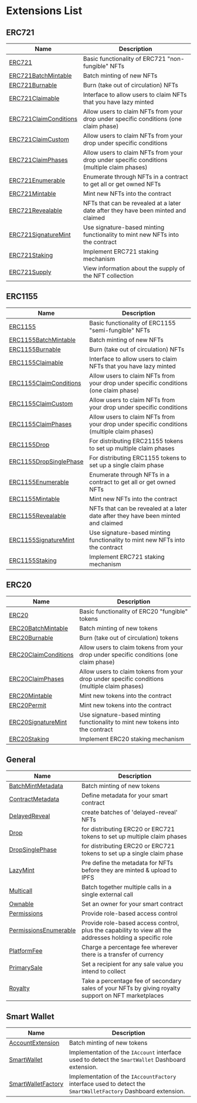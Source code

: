 # Extensions List

## ERC721

| Name                                                                | Description                                                                                |
| ------------------------------------------------------------------- | ------------------------------------------------------------------------------------------ |
| [ERC721](/solidity/extensions/erc721)                               | Basic functionality of ERC721 "non-fungible" NFTs                                          |
| [ERC721BatchMintable](/solidity/extensions/erc721batchmintable)     | Batch minting of new NFTs                                                                  |
| [ERC721Burnable](/solidity/extensions/erc721burnable)               | Burn (take out of circulation) NFTs                                                        |
| [ERC721Claimable](/solidity/extensions/erc721claimable)             | Interface to allow users to claim NFTs that you have lazy minted                           |
| [ERC721ClaimConditions](/solidity/extensions/erc721claimconditions) | Allow users to claim NFTs from your drop under specific conditions (one claim phase)       |
| [ERC721ClaimCustom](/solidity/extensions/erc721claimcustom)         | Allow users to claim NFTs from your drop under specific conditions                         |
| [ERC721ClaimPhases](/solidity/extensions/erc721claimphases)         | Allow users to claim NFTs from your drop under specific conditions (multiple claim phases) |
| [ERC721Enumerable](/solidity/extensions/erc721enumerable)           | Enumerate through NFTs in a contract to get all or get owned NFTs                          |
| [ERC721Mintable](/solidity/extensions/erc721mintable)               | Mint new NFTs into the contract                                                            |
| [ERC721Revealable](/solidity/extensions/erc721revealable)           | NFTs that can be revealed at a later date after they have been minted and claimed          |
| [ERC721SignatureMint](/solidity/extensions/erc721signaturemint)     | Use signature-based minting functionality to mint new NFTs into the contract               |
| [ERC721Staking](/solidity/extensions/erc721staking)                 | Implement ERC721 staking mechanism                                                         |
| [ERC721Supply](/solidity/extensions/erc721supply)                   | View information about the supply of the NFT collection                                    |

## ERC1155

| Name                                                                  | Description                                                                                |
| --------------------------------------------------------------------- | ------------------------------------------------------------------------------------------ |
| [ERC1155](/solidity/extensions/erc1155)                               | Basic functionality of ERC1155 "semi-fungible" NFTs                                        |
| [ERC1155BatchMintable](/solidity/extensions/erc1155batchmintable)     | Batch minting of new NFTs                                                                  |
| [ERC1155Burnable](/solidity/extensions/erc1155burnable)               | Burn (take out of circulation) NFTs                                                        |
| [ERC1155Claimable](/solidity/extensions/erc1155claimable)             | Interface to allow users to claim NFTs that you have lazy minted                           |
| [ERC1155ClaimConditions](/solidity/extensions/erc1155claimconditions) | Allow users to claim NFTs from your drop under specific conditions (one claim phase)       |
| [ERC1155ClaimCustom](/solidity/extensions/erc1155claimcustom)         | Allow users to claim NFTs from your drop under specific conditions                         |
| [ERC1155ClaimPhases](/solidity/extensions/erc1155claimphases)         | Allow users to claim NFTs from your drop under specific conditions (multiple claim phases) |
| [ERC1155Drop](/solidity/extensions/erc1155drop)                       | For distributing ERC21155 tokens to set up multiple claim phases                           |
| [ERC1155DropSinglePhase](/solidity/extensions/erc1155dropsinglephase) | For distributing ERC1155 tokens to set up a single claim phase                             |
| [ERC1155Enumerable](/solidity/extensions/erc1155enumerable)           | Enumerate through NFTs in a contract to get all or get owned NFTs                          |
| [ERC1155Mintable](/solidity/extensions/erc1155mintable)               | Mint new NFTs into the contract                                                            |
| [ERC1155Revealable](/solidity/extensions/erc1155revealable)           | NFTs that can be revealed at a later date after they have been minted and claimed          |
| [ERC1155SignatureMint](/solidity/extensions/erc1155signaturemint)     | Use signature-based minting functionality to mint new NFTs into the contract               |
| [ERC1155Staking](/solidity/extensions/erc1155staking)                 | Implement ERC721 staking mechanism                                                         |

## ERC20

| Name                                                              | Description                                                                                  |
| ----------------------------------------------------------------- | -------------------------------------------------------------------------------------------- |
| [ERC20](/solidity/extensions/erc20)                               | Basic functionality of ERC20 "fungible" tokens                                               |
| [ERC20BatchMintable](/solidity/extensions/erc20batchmintable)     | Batch minting of new tokens                                                                  |
| [ERC20Burnable](/solidity/extensions/erc20burnable)               | Burn (take out of circulation) tokens                                                        |
| [ERC20ClaimConditions](/solidity/extensions/erc20claimconditions) | Allow users to claim tokens from your drop under specific conditions (one claim phase)       |
| [ERC20ClaimPhases](/solidity/extensions/erc20claimphases)         | Allow users to claim tokens from your drop under specific conditions (multiple claim phases) |
| [ERC20Mintable](/solidity/extensions/erc20mintable)               | Mint new tokens into the contract                                                            |
| [ERC20Permit](/solidity/extensions/erc20permit)                   | Mint new tokens into the contract                                                            |
| [ERC20SignatureMint](/solidity/extensions/erc20signaturemint)     | Use signature-based minting functionality to mint new tokens into the contract               |
| [ERC20Staking](/solidity/extensions/erc20staking)                 | Implement ERC20 staking mechanism                                                            |

## General

| Name                                                                | Description                                                                                              |
| ------------------------------------------------------------------- | -------------------------------------------------------------------------------------------------------- |
| [BatchMintMetadata](/solidity/extensions/batchmintmetadata)         | Batch minting of new tokens                                                                              |
| [ContractMetadata](/solidity/extensions/contractmetadata)           | Define metadata for your smart contract                                                                  |
| [DelayedReveal](/solidity/extensions/delayedreveal)                 | create batches of 'delayed-reveal' NFTs                                                                  |
| [Drop](/solidity/extensions/drop)                                   | for distributing ERC20 or ERC721 tokens to set up multiple claim phases                                  |
| [DropSinglePhase](/solidity/extensions/dropsinglephase)             | for distributing ERC20 or ERC721 tokens to set up a single claim phase                                   |
| [LazyMint](/solidity/extensions/lazymint)                           | Pre define the metadata for NFTs before they are minted & upload to IPFS                                 |
| [Multicall](/solidity/extensions/multicall)                         | Batch together multiple calls in a single external call                                                  |
| [Ownable](/solidity/extensions/ownable)                             | Set an owner for your smart contract                                                                     |
| [Permissions](/solidity/extensions/permissions)                     | Provide role-based access control                                                                        |
| [PermissionsEnumerable](/solidity/extensions/permissionsenumerable) | Provide role-based access control, plus the capability to view all the addresses holding a specific role |
| [PlatformFee](/solidity/extensions/platformfee)                     | Charge a percentage fee wherever there is a transfer of currency                                         |
| [PrimarySale](/solidity/extensions/primarysale)                     | Set a recipient for any sale value you intend to collect                                                 |
| [Royalty](/solidity/extensions/royalty)                             | Take a percentage fee of secondary sales of your NFTs by giving royalty support on NFT marketplaces      |

## Smart Wallet

| Name                                                            | Description                                                                                                    |
| --------------------------------------------------------------- | -------------------------------------------------------------------------------------------------------------- |
| [AccountExtension](/solidity/extensions/account-extension)      | Batch minting of new tokens                                                                                    |
| [SmartWallet](/solidity/extensions/base-account)                | Implementation of the `IAccount` interface used to detect the `SmartWallet` Dashboard extension.               |
| [SmartWalletFactory](/solidity/extensions/base-account-factory) | Implementation of the `IAccountFactory` interface used to detect the `SmartWalletFactory` Dashboard extension. |
